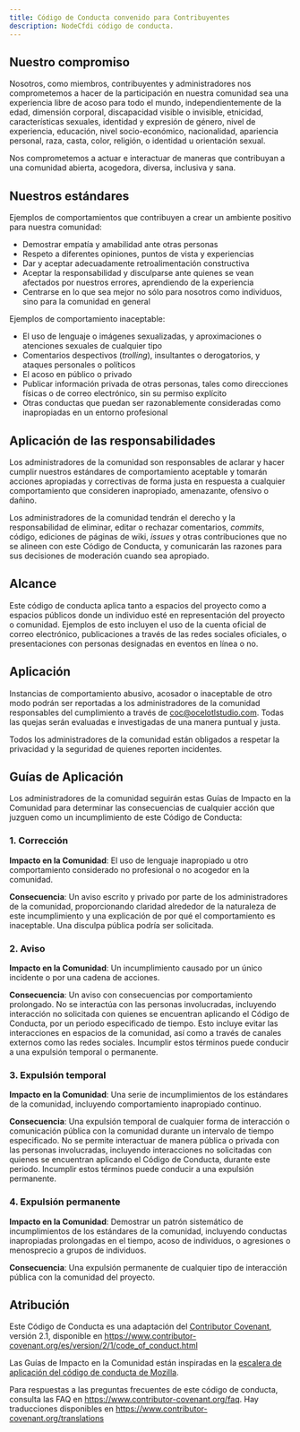 ```yaml
---
title: Código de Conducta convenido para Contribuyentes
description: NodeCfdi código de conducta.
---
```


## Nuestro compromiso

Nosotros, como miembros, contribuyentes y administradores nos comprometemos a hacer de la
participación en nuestra comunidad sea una experiencia libre de acoso para todo el mundo,
independientemente de la edad, dimensión corporal, discapacidad visible o invisible, etnicidad,
características sexuales, identidad y expresión de género, nivel de experiencia, educación, nivel
socio-económico, nacionalidad, apariencia personal, raza, casta, color, religión, o identidad u
orientación sexual.

Nos comprometemos a actuar e interactuar de maneras que contribuyan a una comunidad abierta,
acogedora, diversa, inclusiva y sana.

## Nuestros estándares

Ejemplos de comportamientos que contribuyen a crear un ambiente positivo para nuestra comunidad:

- Demostrar empatía y amabilidad ante otras personas
- Respeto a diferentes opiniones, puntos de vista y experiencias
- Dar y aceptar adecuadamente retroalimentación constructiva
- Aceptar la responsabilidad y disculparse ante quienes se vean afectados por nuestros errores,
  aprendiendo de la experiencia
- Centrarse en lo que sea mejor no sólo para nosotros como individuos, sino para la comunidad en
  general

Ejemplos de comportamiento inaceptable:

- El uso de lenguaje o imágenes sexualizadas, y aproximaciones o atenciones sexuales de cualquier
  tipo
- Comentarios despectivos (_trolling_), insultantes o derogatorios, y ataques personales o políticos
- El acoso en público o privado
- Publicar información privada de otras personas, tales como direcciones físicas o de correo
  electrónico, sin su permiso explícito
- Otras conductas que puedan ser razonablemente consideradas como inapropiadas en un entorno
  profesional

## Aplicación de las responsabilidades

Los administradores de la comunidad son responsables de aclarar y hacer cumplir nuestros estándares
de comportamiento aceptable y tomarán acciones apropiadas y correctivas de forma justa en respuesta
a cualquier comportamiento que consideren inapropiado, amenazante, ofensivo o dañino.

Los administradores de la comunidad tendrán el derecho y la responsabilidad de eliminar, editar o
rechazar comentarios, _commits_, código, ediciones de páginas de wiki, _issues_ y otras
contribuciones que no se alineen con este Código de Conducta, y comunicarán las razones para sus
decisiones de moderación cuando sea apropiado.

## Alcance

Este código de conducta aplica tanto a espacios del proyecto como a espacios públicos donde un
individuo esté en representación del proyecto o comunidad. Ejemplos de esto incluyen el uso de la
cuenta oficial de correo electrónico, publicaciones a través de las redes sociales oficiales, o
presentaciones con personas designadas en eventos en línea o no.

## Aplicación

Instancias de comportamiento abusivo, acosador o inaceptable de otro modo podrán ser reportadas a
los administradores de la comunidad responsables del cumplimiento a través de
[coc@ocelotlstudio.com](mailto:coc@ocelotlstudio.com). Todas las quejas serán evaluadas e
investigadas de una manera puntual y justa.

Todos los administradores de la comunidad están obligados a respetar la privacidad y la seguridad de
quienes reporten incidentes.

## Guías de Aplicación

Los administradores de la comunidad seguirán estas Guías de Impacto en la Comunidad para determinar
las consecuencias de cualquier acción que juzguen como un incumplimiento de este Código de Conducta:

### 1. Corrección

**Impacto en la Comunidad**: El uso de lenguaje inapropiado u otro comportamiento considerado no
profesional o no acogedor en la comunidad.

**Consecuencia**: Un aviso escrito y privado por parte de los administradores de la comunidad,
proporcionando claridad alrededor de la naturaleza de este incumplimiento y una explicación de por
qué el comportamiento es inaceptable. Una disculpa pública podría ser solicitada.

### 2. Aviso

**Impacto en la Comunidad**: Un incumplimiento causado por un único incidente o por una cadena de
acciones.

**Consecuencia**: Un aviso con consecuencias por comportamiento prolongado. No se interactúa con las
personas involucradas, incluyendo interacción no solicitada con quienes se encuentran aplicando el
Código de Conducta, por un periodo especificado de tiempo. Esto incluye evitar las interacciones en
espacios de la comunidad, así como a través de canales externos como las redes sociales. Incumplir
estos términos puede conducir a una expulsión temporal o permanente.

### 3. Expulsión temporal

**Impacto en la Comunidad**: Una serie de incumplimientos de los estándares de la comunidad,
incluyendo comportamiento inapropiado continuo.

**Consecuencia**: Una expulsión temporal de cualquier forma de interacción o comunicación pública
con la comunidad durante un intervalo de tiempo especificado. No se permite interactuar de manera
pública o privada con las personas involucradas, incluyendo interacciones no solicitadas con quienes
se encuentran aplicando el Código de Conducta, durante este periodo. Incumplir estos términos puede
conducir a una expulsión permanente.

### 4. Expulsión permanente

**Impacto en la Comunidad**: Demostrar un patrón sistemático de incumplimientos de los estándares de
la comunidad, incluyendo conductas inapropiadas prolongadas en el tiempo, acoso de individuos, o
agresiones o menosprecio a grupos de individuos.

**Consecuencia**: Una expulsión permanente de cualquier tipo de interacción pública con la comunidad
del proyecto.

## Atribución

Este Código de Conducta es una adaptación del [Contributor Covenant][homepage], versión 2.1,
disponible en https://www.contributor-covenant.org/es/version/2/1/code_of_conduct.html

Las Guías de Impacto en la Comunidad están inspiradas en la
[escalera de aplicación del código de conducta de Mozilla](https://github.com/mozilla/diversity).

Para respuestas a las preguntas frecuentes de este código de conducta, consulta las FAQ en
https://www.contributor-covenant.org/faq. Hay traducciones disponibles en
https://www.contributor-covenant.org/translations

[homepage]: https://www.contributor-covenant.org
